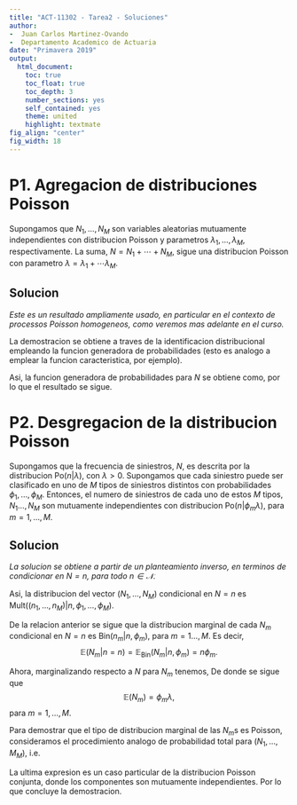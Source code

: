 ```yaml
---
title: "ACT-11302 - Tarea2 - Soluciones"
author:
-  Juan Carlos Martinez-Ovando
-  Departamento Academico de Actuaria
date: "Primavera 2019"
output:
  html_document:
    toc: true
    toc_float: true
    toc_depth: 3
    number_sections: yes
    self_contained: yes
    theme: united
    highlight: textmate
fig_align: "center"
fig_width: 18
---
```


# P1. Agregacion de distribuciones Poisson {.tabset .tabset-fade .tabset-pills}

Supongamos que $N_1,\ldots,N_M$ son variables aleatorias mutuamente independientes con distribucion Poisson y parametros $\lambda_1,\ldots,\lambda_M$, respectivamente. La suma, $N=N_1+\cdots+N_M$, sigue una distribucion Poisson con parametro $\lambda=\lambda_1+\cdots\lambda_M$.

## Solucion {.tabset .tabset-fade .tabset-pills}

*Este es un resultado ampliamente usado, en particular en el contexto de processos Poisson homogeneos, como veremos mas adelante en el curso.*

La demostracion se obtiene a traves de la identificacion distribucional empleando la funcion generadora de probabilidades (esto es analogo a emplear la funcion caracteristica, por ejemplo).

Asi, la funcion generadora de probabilidades para $N$ se obtiene como,
\begin{eqnarray}
P_N(s) & = & \prod_{m=1}^{M}P_{N_m}(s) \nonumber \\
 & = & \prod_{m=1}^{M}\exp\left\{\lambda_m(s-1)\right\} \nonumber \\
 & = & \exp\left\{\sum_{m=1}^{M}\lambda_m(s-1)\right\} \nonumber \\
 & = & \exp\left\{\lambda(s-1)\right\}, \nonumber \\
\end{eqnarray}
por lo que el resultado se sigue.


# P2. Desgregacion de la distribucion Poisson {.tabset .tabset-fade .tabset-pills}

Supongamos que la frecuencia de siniestros, $N$, es descrita por la distribucion $\text{Po}(n|\lambda)$, con $\lambda>0$. Supongamos que cada siniestro puede ser clasificado en uno de $M$ tipos de siniestros distintos con probabilidades $\phi_1,\ldots,\phi_M$. Entonces, el numero de siniestros de cada uno de estos $M$ tipos, $N_1\ldots,N_M$ son mutuamente independientes con distribucion $\text{Po}(n|\phi_m \lambda)$, para $m=1,\ldots,M$.

## Solucion {.tabset .tabset-fade .tabset-pills}

*La solucion se obtiene a partir de un planteamiento inverso, en terminos de condicionar en $N=n$, para todo $n\in\mathcal{N}$.*

Asi, la distribucion del vector $(N_1,\ldots,N_M)$ condicional en $N=n$ es $\text{Mult}((n_1,\ldots,n_M)|n,\phi_1,\ldots,\phi_M)$.

De la relacion anterior se sigue que la distribucion marginal de cada $N_m$ condicional en $N=n$ es $\text{Bin}(n_m|n,\phi_m)$, para $m=1\ldots,M$. Es decir, 
$$
\mathbb{E}(N_m|n=n)=\mathbb{E}_{\text{Bin}}(N_m|n,\phi_m)=n\phi_m.
$$

Ahora, marginalizando respecto a $N$ para $N_m$ tenemos, 
\begin{eqnarray}
\mathbb{P}(N_m=n_m) & = & \sum_{n=0}^{\infty}\mathbb{P}(N_m=n_m,N=n) \nonumber \\
& = & \sum_{n=0}^{\infty}\mathbb{P}(N_m=n_m|N=n)\mathbb{P}(N=n) \nonumber \\
& = & \sum_{n=0}^{\infty}\text{Bin}(n_m|n,\phi_m)\text{Po}(n|\lambda). \nonumber
\end{eqnarray}
De donde se sigue que
$$
\mathbb{E}(N_m)=\phi_m\lambda,
$$
para $m=1,\ldots,M$.

Para demostrar que el tipo de distribucion marginal de las $N_m$s es Poisson, consideramos el procedimiento analogo de probabilidad total para $(N_1,\ldots,M_M)$, i.e.
\begin{eqnarray}
\mathbb{P}(N_1=n_1,\ldots,N_M=n_m) & = & \sum_{n=0}^{\infty}\mathbb{P}(N_1=n_1,\ldots,N_M=n_m|N=n)\mathbb{P}(N=n) \nonumber \\
& = & \sum_{n=0}^{\infty}\left(\frac{n!}{n_1!\cdots n_M!}\right)\phi_1^{n_1}\cdots \phi_m^{n_m}
\frac{e^{-\lambda}\lambda^n}{n!} \nonumber \\
& = & \prod_{m=1}^{M}\frac{e^{\lambda\phi_m}(\lambda\phi_m)^{n_m}}{n_m!}. \nonumber \\
\end{eqnarray}

La ultima expresion es un caso particular de la distribucion Poisson conjunta, donde los componentes son mutuamente independientes. Por lo que concluye la demostracion.
